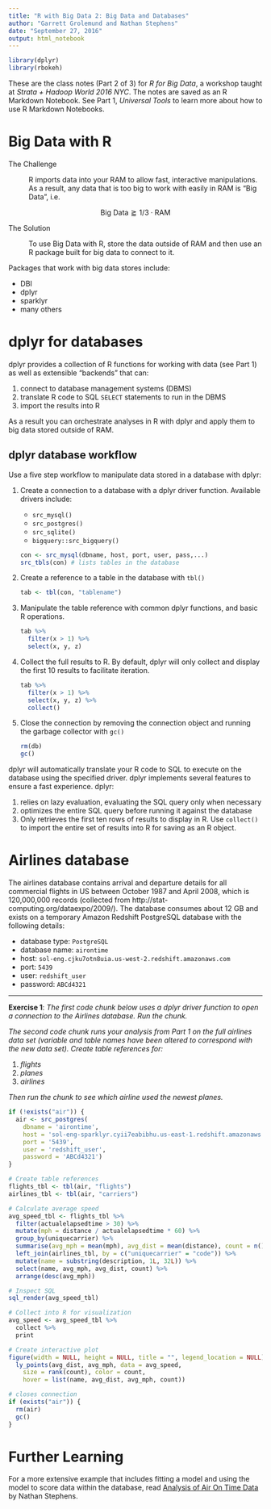 ```yaml
---
title: "R with Big Data 2: Big Data and Databases"
author: "Garrett Grolemund and Nathan Stephens"
date: "September 27, 2016"
output: html_notebook
---
```


```r
library(dplyr)
library(rbokeh)
```

These are the class notes (Part 2 of 3) for *R for Big Data*, a workshop taught at *Strata + Hadoop World 2016 NYC*. The notes are saved as an R Markdown Notebook. See Part 1, *Universal Tools* to learn more about how to use R Markdown Notebooks.

# Big Data with R

The Challenge

: R imports data into your RAM to allow fast, interactive manipulations. As a result, any data that is too big to work with easily in RAM is "Big Data", i.e.

$$\text{Big Data}\gtrapprox 1/3 \cdot \text{RAM}$$

The Solution

: To use Big Data with R, store the data outside of RAM and then use an R package built for big data to connect to it. 

Packages that work with big data stores include:

* DBI
* dplyr
* sparklyr
* many others

# dplyr for databases

dplyr provides a collection of R functions for working with data (see Part 1) as well as extensible "backends" that can:

1. connect to database management systems (DBMS)
2. translate R code to SQL `SELECT` statements to run in the DBMS
3. import the results into R

As a result you can orchestrate analyses in R with dplyr and apply them to big data stored outside of RAM.

## dplyr database workflow

Use a five step workflow to manipulate data stored in a database with dplyr:

1. Create a connection to a database with a dplyr driver function.     Available drivers include:

      *  `src_mysql()`
      *  `src_postgres()`
      *  `src_sqlite()`
      *  `bigquery::src_bigquery()`

    ````r
    con <- src_mysql(dbname, host, port, user, pass,...)
    src_tbls(con) # lists tables in the database
    ````

2. Create a reference to a table in the database with `tbl()`

    ````r
    tab <- tbl(con, "tablename")
    ````

3. Manipulate the table reference with common dplyr functions, and basic R operations.

    ````r
    tab %>% 
      filter(x > 1) %>% 
      select(x, y, z)
    ````

4. Collect the full results to R. By default, dplyr will only collect and display the first 10 results to facilitate iteration.

    ````r
    tab %>% 
      filter(x > 1) %>% 
      select(x, y, z) %>% 
      collect()
    ````

5. Close the connection by removing the connection object and running the garbage collector with `gc()`

    ````r
    rm(db)
    gc()
    ````
    
dplyr will automatically translate your R code to SQL to execute on the database using the specified driver. dplyr implements several features to ensure a fast experience. dplyr:

1. relies on lazy evaluation, evaluating the SQL query only when necessary
2. optimizes the entire SQL query before running it against the database
3. Only retrieves the first ten rows of results to display in R. Use `collect()` to import the entire set of results into R for saving as an R object.

# Airlines database

The airlines database contains arrival and departure details for all commercial flights in US between October 1987 and April 2008, which is 120,000,000 records (collected from http://stat-computing.org/dataexpo/2009/). The database consumes about 12 GB and exists on a temporary Amazon Redshift PostgreSQL database with the following details:

* database type: `PostgreSQL` 
* database name: `airontime` 
* host: `sol-eng.cjku7otn8uia.us-west-2.redshift.amazonaws.com`
* port: `5439`
* user: `redshift_user`
* password: `ABCd4321`

***

**Exercise 1**: *The first code chunk below uses a dplyr driver function to open a connection to the Airlines database. Run the chunk.*

*The second code chunk runs your analysis from Part 1 on the full airlines data set (variable and table names have been altered to correspond with the new data set). Create table references for:*

1. *flights*
2. *planes*
3. *airlines*

*Then run the chunk to see which airline used the newest planes.*

```r
if (!exists("air")) {
  air <- src_postgres(
    dbname = 'airontime', 
    host = 'sol-eng-sparklyr.cyii7eabibhu.us-east-1.redshift.amazonaws.com', 
    port = '5439', 
    user = 'redshift_user', 
    password = 'ABCd4321')
}
```


```r
# Create table references
flights_tbl <- tbl(air, "flights")
airlines_tbl <- tbl(air, "carriers")

# Calculate average speed
avg_speed_tbl <- flights_tbl %>%
  filter(actualelapsedtime > 30) %>%
  mutate(mph = distance / actualelapsedtime * 60) %>%
  group_by(uniquecarrier) %>%
  summarise(avg_mph = mean(mph), avg_dist = mean(distance), count = n()) %>%
  left_join(airlines_tbl, by = c("uniquecarrier" = "code")) %>%
  mutate(name = substring(description, 1L, 32L)) %>%
  select(name, avg_mph, avg_dist, count) %>%
  arrange(desc(avg_mph))

# Inspect SQL
sql_render(avg_speed_tbl)

# Collect into R for visualization
avg_speed <- avg_speed_tbl %>%
  collect %>%
  print

# Create interactive plot
figure(width = NULL, height = NULL, title = "", legend_location = NULL) %>%
  ly_points(avg_dist, avg_mph, data = avg_speed,
    size = rank(count), color = count,
    hover = list(name, avg_dist, avg_mph, count))

# closes connection
if (exists("air")) { 
  rm(air)
  gc()
}
```


# Further Learning

For a more extensive example that includes fitting a model and using the model to score data within the database, read [Analysis of Air On Time Data](http://www.rpubs.com/nwstephens/airontime) by Nathan Stephens.
